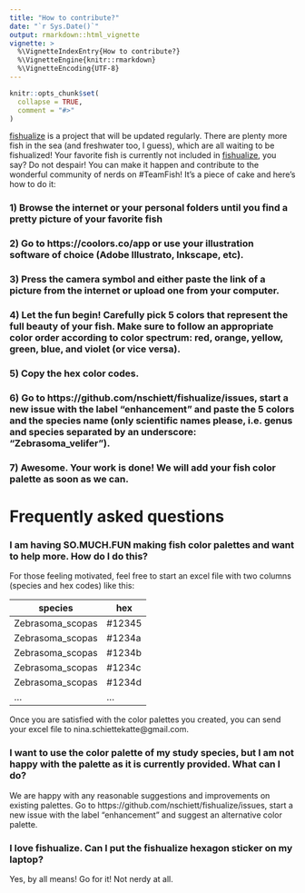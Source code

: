 ```yaml
---
title: "How to contribute?"
date: "`r Sys.Date()`"
output: rmarkdown::html_vignette
vignette: >
  %\VignetteIndexEntry{How to contribute?}
  %\VignetteEngine{knitr::rmarkdown}
  %\VignetteEncoding{UTF-8}
---
```


```r
knitr::opts_chunk$set(
  collapse = TRUE,
  comment = "#>"
)
```

[fishualize](https://github.com/nschiett/fishualize) is a project that will be updated regularly. There are plenty more fish in the sea (and freshwater too, I guess), which are all waiting to be fishualized! Your favorite fish is currently not included in [fishualize](https://github.com/nschiett/fishualize), you say? Do not despair! You can make it happen and contribute to the wonderful community of nerds on #TeamFish! It’s a piece of cake and here’s how to do it:

### 1) Browse the internet or your personal folders until you find a pretty picture of your favorite fish
### 2) Go to https://coolors.co/app or use your illustration software of choice (Adobe Illustrato, Inkscape, etc).
### 3) Press the camera symbol and either paste the link of a picture from the internet or upload one from your computer.
### 4) Let the fun begin! Carefully pick 5 colors that represent the full beauty of your fish. Make sure to follow an appropriate color order according to color spectrum: red, orange, yellow, green, blue, and violet (or vice versa). 
### 5) Copy the hex color codes.
### 6) Go to https://github.com/nschiett/fishualize/issues, start a new issue with the label "enhancement" and paste the 5 colors and the species name (only scientific names please, i.e. genus and species separated by an underscore: "Zebrasoma_velifer").
### 7) Awesome. Your work is done! We will add your fish color palette as soon as we can. 

# Frequently asked questions

### I am having SO.MUCH.FUN making fish color palettes and want to help more. How do I do this? 

For those feeling motivated, feel free to start an excel file with two columns (species and hex codes) like this: 

|species         | hex  |
|----------------|------|
|Zebrasoma_scopas|#12345|
|Zebrasoma_scopas|#1234a|
|Zebrasoma_scopas|#1234b|
|Zebrasoma_scopas|#1234c|
|Zebrasoma_scopas|#1234d|
|...             |...   |

Once you are satisfied with the color palettes you created, you can send your excel file to nina.schiettekatte@gmail.com. 

### I want to use the color palette of my study species, but I am not happy with the palette as it is currently provided. What can I do?    

We are happy with any reasonable suggestions and improvements on existing palettes. Go to https://github.com/nschiett/fishualize/issues, start a new issue with the label “enhancement” and suggest an alternative color palette.

### I love fishualize. Can I put the fishualize hexagon sticker on my laptop?
Yes, by all means! Go for it! Not nerdy at all.







